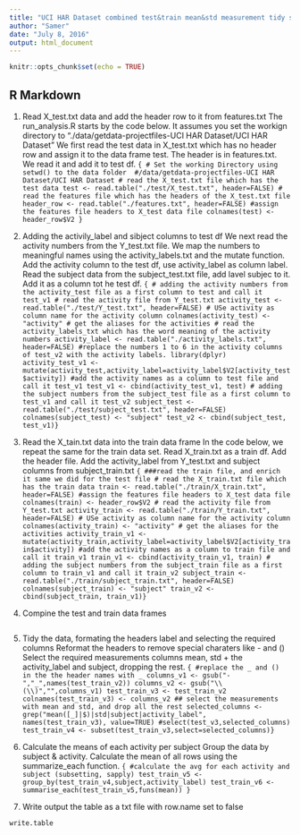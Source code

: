 ---
title: "UCI HAR Dataset combined test&train mean&std measurement tidy subset"
author: "Samer"
date: "July 8, 2016"
output: html_document
---


```{r setup, include=FALSE}
knitr::opts_chunk$set(echo = TRUE)
```

## R Markdown

1. Read X_test.txt data and add the header row to it from features.txt
The run_analysis.R starts by the code below. It assumes you set the workign directory to 
"./data/getdata-projectfiles-UCI HAR Dataset/UCI HAR Dataset"
We first read the test data in X_test.txt which has no header row and assign it to the data frame test.
The header is in features.txt. We read it and add it to test df.
```{
# Set the working Directory using setwd() to the data folder 
#/data/getdata-projectfiles-UCI HAR Dataset/UCI HAR Dataset
# read the X_test.txt file which has the test data
test <- read.table("./test/X_test.txt", header=FALSE)
# read the features file which has the headers of the X_test.txt file
header_row <- read.table("./features.txt", header=FALSE)
#assign the features file headers to X_test data file
colnames(test) <- header_row$V2 }
```

2. Adding the activily_label and sibject columns to test df 
We next read the activity numbers from the Y_test.txt file.
We map the numbers to meaningful names using the activity_labels.txt and the mutate function.
Add the activity column to the test df, use activity_label as column label.
Read the subject data from the subject_test.txt file, add lavel subjec to it.
Add it as a column tot he test df.
```{
# adding the activity numbers from the activity_test file as a first column to test and call it test_v1
# read the activity file from Y_test.txt
activity_test <- read.table("./test/Y_test.txt", header=FALSE)
# USe activity as column name for the activity column
colnames(activity_test) <- "activity"
# get the aliases for the activities
# read the activity_labels_txt which has the word meaning of the activity numbers
activity_label <- read.table("./activity_labels.txt", header=FALSE)
#replace the numbers 1 to 6 in the activity columns of test_v2 with the activity labels.
library(dplyr)
activity_test_v1 <- mutate(activity_test,activity_label=activity_label$V2[activity_test$activity])
#add the activity names as a column to test file and call it test_v1
test_v1 <- cbind(activity_test_v1, test)
# adding the subject numbers from the subject_test file as a first column to test_v1 and call it test_v2
subject_test <- read.table("./test/subject_test.txt", header=FALSE)
colnames(subject_test) <- "subject"
test_v2 <- cbind(subject_test, test_v1)}
```


3. Read the X_tain.txt data into the train data frame
In the code below, we repeat the same for the train data set.
Read X_train.txt as a train df. 
Add the header file. Add the activity_label from Y_test.txt and subject columns from subject_train.txt
```{
###read the train file, and enrich it same we did for the test file
# read the X_train.txt file which has the train data
train <- read.table("./train/X_train.txt", header=FALSE)
#assign the features file headers to X_test data file
colnames(train) <- header_row$V2
# read the activity file from Y_test.txt
activity_train <- read.table("./train/Y_train.txt", header=FALSE)
# USe activity as column name for the activity column
colnames(activity_train) <- "activity"
# get the aliases for the activities
activity_train_v1 <- mutate(activity_train,activity_label=activity_label$V2[activity_train$activity])
#add the activity names as a column to train file and call it train_v1
train_v1 <- cbind(activity_train_v1, train)
# adding the subject numbers from the subject_train file as a first column to train_v1 and call it train_v2
subject_train <- read.table("./train/subject_train.txt", header=FALSE)
colnames(subject_train) <- "subject"
train_v2 <- cbind(subject_train, train_v1)}
```


4. Compine the test and train data frames
```{
test_train_v2 <- rbind(test_v2,train_v2)}
```


5. Tidy the data, formating the headers label and selecting the required columns
Reformat the headers to remove special charaters like - and ()
Select the required measurements columns mean, std + the activity_label and subject, dropping the rest.
```{
#replace the _ and () in the the header names with _
columns_v1 <- gsub("-","_",names(test_train_v2))
columns_v2 <- gsub("\\(\\)","",columns_v1)
test_train_v3 <- test_train_v2
colnames(test_train_v3) <- columns_v2
## select the measurements with mean and std, and drop all the rest
selected_columns <- grep("mean([_]|$)|std|subject|activity_label", names(test_train_v3), value=TRUE)
#select(test_v3,selected_columns)
test_train_v4 <- subset(test_train_v3,select=selected_columns)}
```


6. Calculate the means of each activity per subject
Group the data by subject & activity. Calculate the mean of all rows using the summarize_each function.
```{
#calculate the avg for each activity and subject (subsetting, sapply)
test_train_v5 <- group_by(test_train_v4,subject,activity_label)
test_train_v6 <- summarise_each(test_train_v5,funs(mean)) }
```

7. Write output the table as a txt file with row.name set to false
```
{write.table(test_train_v6,file="./X_test_train_enriched.txt",row.name=FALSE)}
```

